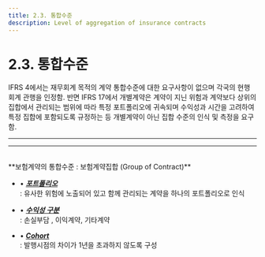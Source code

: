 ```yaml
---
title: 2.3. 통합수준
description: Level of aggregation of insurance contracts
---
```



# 2.3. 통합수준

IFRS 4에서는 재무회계 목적의 계약 통합수준에 대한 요구사항이 없으며 각국의 현행 회계 관행을 인정함. 반면 IFRS 17에서 개별계약은 계약이 지닌 위험과 계약보다 상위의 집합에서 관리되는 범위에 따라 특정 포트폴리오에 귀속되며 수익성과 시간을 고려하여 특정 집합에 포함되도록 규정하는 등 개별계약이 아닌 집합 수준의 인식 및 측정을 요구함.

---
<CenterImg src="/ifrs/pic2-3.png" width={700} caption="[보험계약집합(Group of contract)]" />

---
<br/>
<Callout severity="success">
**보험계약의 통합수준 : 보험계약집합 (Group of Contract)**

* • [_**포트폴리오**_](/ifrs/02/2-3/231#포트폴리오) \
  : 유사한 위험에 노출되어 있고 함께 관리되는 계약을 하나의 포트폴리오로 인식

* • [_**수익성 구분**_](/ifrs/02/2-3/231#수익성) \
  : 손실부담 , 이익계약, 기타계약

* • [_**Cohort**_ ](/ifrs/02/2-3/231#cohort) \
  : 발행시점의 차이가 1년을 초과하지 않도록 구성

</Callout>
